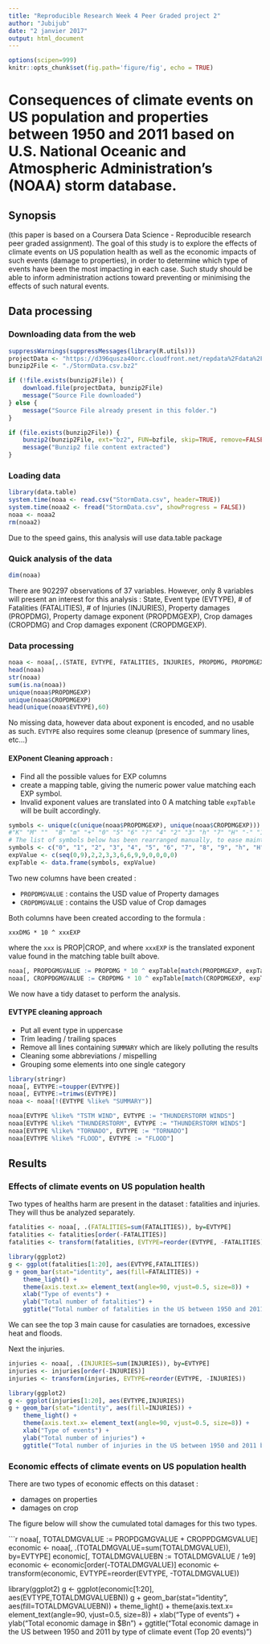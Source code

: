 ---
title: "Reproducible Research Week 4 Peer Graded project 2"
author: "Jubijub"
date: "2 janvier 2017"
output: html_document
---

```{r setup, include=FALSE}
options(scipen=999)
knitr::opts_chunk$set(fig.path='figure/fig', echo = TRUE)
```
# Consequences of climate events on US population and properties between 1950 and 2011 based on U.S. National Oceanic and Atmospheric Administration’s (NOAA) storm database.

## Synopsis
(this paper is based on a Coursera Data Science - Reproducible research peer graded assignment).
The goal of this study is to explore the effects of climate events on US population health as well as the economic impacts of such events (damage to properties), in order to determine which type of events have been the most impacting in each case.
Such study should be able to inform administration actions toward preventing or minimising the effects of such natural events.

## Data processing

### Downloading data from the web
```{r init}
suppressWarnings(suppressMessages(library(R.utils)))
projectData <- "https://d396qusza40orc.cloudfront.net/repdata%2Fdata%2FStormData.csv.bz2"
bunzip2File <- "./StormData.csv.bz2"

if (!file.exists(bunzip2File)) {
    download.file(projectData, bunzip2File)
    message("Source File downloaded")
} else {
    message("Source File already present in this folder.")
}

if (file.exists(bunzip2File)) {
    bunzip2(bunzip2File, ext="bz2", FUN=bzfile, skip=TRUE, remove=FALSE)
    message("Bunzip2 file content extracted")
} 

```
### Loading data

```{r load, cache=TRUE}
library(data.table)
system.time(noaa <- read.csv("StormData.csv", header=TRUE))
system.time(noaa2 <- fread("StormData.csv", showProgress = FALSE))
noaa <- noaa2
rm(noaa2)
```
Due to the speed gains, this analysis will use data.table package

### Quick analysis of the data
```{r analyze1, cache=TRUE}
dim(noaa)
```

There are 902297 observations of 37 variables. However, only 8 variables will present an interest for this analysis : State, Event type (EVTYPE), # of Fatalities (FATALITIES), # of Injuries (INJURIES), Property damages (PROPDMG), Property damage exponent (PROPDMGEXP), Crop damages (CROPDMG) and Crop damages exponent (CROPDMGEXP).

### Data processing
```{r clean1, cache=TRUE}
noaa <- noaa[,.(STATE, EVTYPE, FATALITIES, INJURIES, PROPDMG, PROPDMGEXP, CROPDMG, CROPDMGEXP)]
head(noaa)
str(noaa)
sum(is.na(noaa))
unique(noaa$PROPDMGEXP)
unique(noaa$CROPDMGEXP)
head(unique(noaa$EVTYPE),60)
```
No missing data, however data about exponent is encoded, and no usable as such.
`EVTYPE` also requires some cleanup (presence of summary lines, etc...)

#### EXPonent Cleaning approach : 

* Find all the possible values for EXP columns
* create a mapping table, giving the numeric power value matching each EXP symbol.
* Invalid exponent values are translated into 0
A matching table `expTable` will be built accordingly.
```{r cleanexp, cache=TRUE}
symbols <- unique(c(unique(noaa$PROPDMGEXP), unique(noaa$CROPDMGEXP)))
#"K" "M" ""  "B" "m" "+" "0" "5" "6" "?" "4" "2" "3" "h" "7" "H" "-" "1" "8" "k"
# The list of symbols below has been rearranged manually, to ease maintenance
symbols <- c("0", "1", "2", "3", "4", "5", "6", "7", "8", "9", "h", "H", "k", "K", "m", "M", "b", "B","", "+", "-", "?")
expValue <- c(seq(0,9),2,2,3,3,6,6,9,9,0,0,0,0)
expTable <- data.frame(symbols, expValue)
```

Two new columns have been created :

* `PROPDMGVALUE` : contains the USD value of Property damages
* `CROPDMGVALUE` : contains the USD value of Crop damages

Both columns have been created according to the formula :

    xxxDMG * 10 ^ xxxEXP

where the `xxx` is PROP|CROP, and where `xxxEXP` is the translated exponent value found in the matching table built above.

```{r cleanexp2, cache=TRUE, echo=FALSE}
noaa[, PROPDGMGVALUE := PROPDMG * 10 ^ expTable[match(PROPDMGEXP, expTable$symbols),2]]
noaa[, CROPPDGMGVALUE := CROPDMG * 10 ^ expTable[match(CROPDMGEXP, expTable$symbols),2]]
```
We now have a tidy dataset to perform the analysis.

#### EVTYPE cleaning approach

* Put all event type in uppercase
* Trim leading / trailing spaces
* Remove all lines containing `SUMMARY` which are likely polluting the results
* Cleaning some abbreviations / mispelling
* Grouping some elements into one single category


```{r cleanevt, cache=TRUE, echo=FALSE}
library(stringr)
noaa[, EVTYPE:=toupper(EVTYPE)]
noaa[, EVTYPE:=trimws(EVTYPE)]
noaa <- noaa[!(EVTYPE %like% "SUMMARY")]

noaa[EVTYPE %like% "TSTM WIND", EVTYPE := "THUNDERSTORM WINDS"]
noaa[EVTYPE %like% "THUNDERSTORM", EVTYPE := "THUNDERSTORM WINDS"]
noaa[EVTYPE %like% "TORNADO", EVTYPE := "TORNADO"]
noaa[EVTYPE %like% "FLOOD", EVTYPE := "FLOOD"]
```


## Results
### Effects of climate events on US population health
Two types of healths harm are present in the dataset : fatalities and injuries. They will thus be analyzed separately. 
```{r fatalities, cache=TRUE}
fatalities <- noaa[, .(FATALITIES=sum(FATALITIES)), by=EVTYPE]
fatalities <- fatalities[order(-FATALITIES)]
fatalities <- transform(fatalities, EVTYPE=reorder(EVTYPE, -FATALITIES))

library(ggplot2)
g <- ggplot(fatalities[1:20], aes(EVTYPE,FATALITIES))
g + geom_bar(stat="identity", aes(fill=FATALITIES)) +
    theme_light() +
    theme(axis.text.x= element_text(angle=90, vjust=0.5, size=8)) +
    xlab("Type of events") +
    ylab("Total number of fatalities") +
    ggtitle("Total number of fatalities in the US between 1950 and 2011 by type of climate event \n (Top 20 events)")

```

We can see the top 3 main cause for casulaties are tornadoes, excessive heat and floods.

Next the injuries.
```{r injuries, cache=TRUE}
injuries <- noaa[, .(INJURIES=sum(INJURIES)), by=EVTYPE]
injuries <- injuries[order(-INJURIES)]
injuries <- transform(injuries, EVTYPE=reorder(EVTYPE, -INJURIES))

library(ggplot2)
g <- ggplot(injuries[1:20], aes(EVTYPE,INJURIES))
g + geom_bar(stat="identity", aes(fill=INJURIES)) +
    theme_light() +
    theme(axis.text.x= element_text(angle=90, vjust=0.5, size=8)) +
    xlab("Type of events") +
    ylab("Total number of injuries") +
    ggtitle("Total number of injuries in the US between 1950 and 2011 by type of climate event \n (Top 20 events)")

```

### Economic effects of climate events on US population health
There are two types of economic effects on this dataset : 

* damages on properties
* damages on crop

The figure below will show the cumulated total damages for this two types.

```{r economic, cache=TRUE}
noaa[, TOTALDMGVALUE := PROPDGMGVALUE + CROPPDGMGVALUE]
economic <- noaa[, .(TOTALDMGVALUE=sum(TOTALDMGVALUE)), by=EVTYPE]
economic[, TOTALDMGVALUEBN := TOTALDMGVALUE / 1e9]
economic <- economic[order(-TOTALDMGVALUE)]
economic <- transform(economic, EVTYPE=reorder(EVTYPE, -TOTALDMGVALUE))

library(ggplot2)
g <- ggplot(economic[1:20], aes(EVTYPE,TOTALDMGVALUEBN))
g + geom_bar(stat="identity", aes(fill=TOTALDMGVALUEBN)) +
    theme_light() +
    theme(axis.text.x= element_text(angle=90, vjust=0.5, size=8)) +
    xlab("Type of events") +
    ylab("Total economic damage in $Bn") +
    ggtitle("Total economic damage in the US between 1950 and 2011 \n by type of climate event (Top 20 events)")

